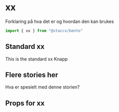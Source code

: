 
<Meta title="Components|XX" component={xx}/>

# xx
Forklaring på hva det er og hvordan den kan brukes

```javascript
import { xx } from "@staccx/bento"
```

## Standard xx
This is the standard xx
<Preview>
  <Story name="Standard">
   <xx>Knapp</xx>
  </Story>
</Preview>

## Flere stories her
Hva er spesielt med denne storien?

## Props for xx
<Props of={xx} />
